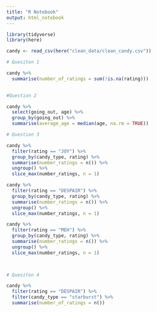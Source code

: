 ```yaml
---
title: "R Notebook"
output: html_notebook
---
```


```r
library(tidyverse)
library(here)

candy <- read_csv(here("clean_data/clean_candy.csv"))
```
```r
# Quesiton 1

candy %>% 
  summarise(number_of_ratings = sum(!is.na(rating)))
  
```
```r
#Question 2

candy %>% 
  select(going_out, age) %>% 
  group_by(going_out) %>% 
  summarise(average_age = median(age, na.rm = TRUE))  


```

```r
# Question 3

candy %>% 
  filter(rating == "JOY") %>% 
  group_by(candy_type, rating) %>% 
  summarise(number_ratings = n()) %>% 
  ungroup() %>% 
  slice_max(number_ratings, n = 1)

candy %>% 
  filter(rating == "DESPAIR") %>% 
  group_by(candy_type, rating) %>% 
  summarise(number_ratings = n()) %>% 
  ungroup() %>% 
  slice_max(number_ratings, n = 1)

candy %>% 
  filter(rating == "MEH") %>% 
  group_by(candy_type, rating) %>% 
  summarise(number_ratings = n()) %>% 
  ungroup() %>% 
  slice_max(number_ratings, n = 1)

  
```
```r
# Quesiton 4

candy %>% 
  filter(rating == "DESPAIR") %>% 
  filter(candy_type == "starburst") %>% 
  summarise(number_of_ratings = n())
```

```r

```

